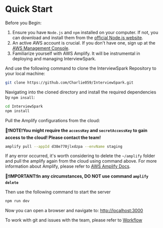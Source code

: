 

<Meta title='Get Started/Quick Start'/>

# Quick Start

Before you Begin:

1. Ensure you have `Node.js` and `npm` installed on your computer. If not, you can download and install them from the [official Node.js website](https://nodejs.org/).
2. An active AWS account is crucial. If you don't have one, sign up at the [AWS Management Console](https://aws.amazon.com/console/).
3. Familiarize yourself with AWS Amplify. It will be instrumental in deploying and managing InterviewSpark.

And use the following command to clone the InterviewSpark Repository to your local machine:

```bash
git clone https://github.com/Charlie059/InterviewSpark.git
   ```

Navigating into the cloned directory and install the required dependencies by `npm insall`:

```bash
cd InterviewSpark
npm install
   ```

Pull the Amplify configurations from the cloud:

🔴❗**NOTE**❗**You might require the `accessKey` and `secretAccessKey` to gain access to the cloud! Please contact the team!**

```bash
amplify pull --appId d38e770jlxdzpa --envName staging
   ```
If any error occurred, it's worth considering to delete the `~/amplify`
folder and pull the amplify again from the cloud using command above.
For more information about Amplify, please refer to [AWS Amplify Docs](https://docs.amplify.aws/cli/start/install/).

🔴❗**IMPORTANT**❗**In any circumstances, DO NOT use command `amplify delete`**


Then use the following command to start the server
```bash
npm run dev
   ```
Now you can open a browser and navigate to: [http://localhost:3000](http://localhost:3000)

To work with git and issues with the team, please refer to [Workflow](?path=/docs/get-started-workflow--docs)
